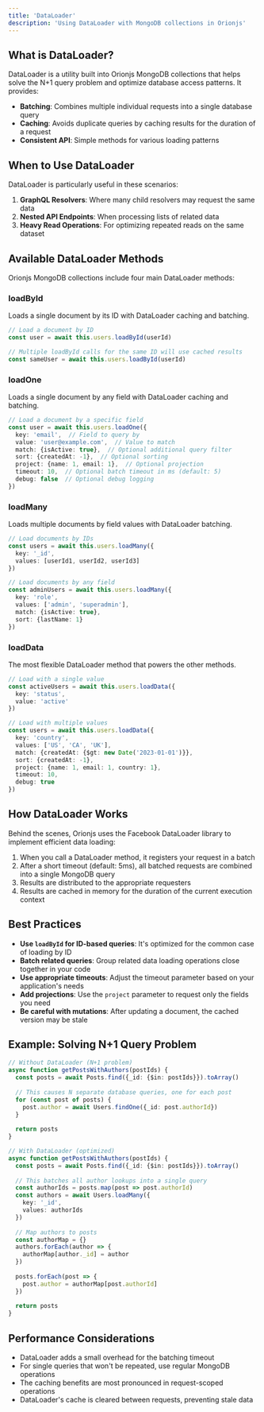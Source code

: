 ```yaml
---
title: 'DataLoader'
description: 'Using DataLoader with MongoDB collections in Orionjs'
---
```


## What is DataLoader?

DataLoader is a utility built into Orionjs MongoDB collections that helps solve the N+1 query problem and optimize database access patterns. It provides:

- **Batching**: Combines multiple individual requests into a single database query
- **Caching**: Avoids duplicate queries by caching results for the duration of a request
- **Consistent API**: Simple methods for various loading patterns

## When to Use DataLoader

DataLoader is particularly useful in these scenarios:

1. **GraphQL Resolvers**: Where many child resolvers may request the same data
2. **Nested API Endpoints**: When processing lists of related data
3. **Heavy Read Operations**: For optimizing repeated reads on the same dataset

## Available DataLoader Methods

Orionjs MongoDB collections include four main DataLoader methods:

### loadById

Loads a single document by its ID with DataLoader caching and batching.

```typescript
// Load a document by ID
const user = await this.users.loadById(userId)

// Multiple loadById calls for the same ID will use cached results
const sameUser = await this.users.loadById(userId)
```

### loadOne

Loads a single document by any field with DataLoader caching and batching.

```typescript
// Load a document by a specific field
const user = await this.users.loadOne({
  key: 'email',  // Field to query by
  value: 'user@example.com',  // Value to match
  match: {isActive: true},  // Optional additional query filter
  sort: {createdAt: -1},  // Optional sorting
  project: {name: 1, email: 1},  // Optional projection
  timeout: 10,  // Optional batch timeout in ms (default: 5)
  debug: false  // Optional debug logging
})
```

### loadMany

Loads multiple documents by field values with DataLoader batching.

```typescript
// Load documents by IDs
const users = await this.users.loadMany({
  key: '_id',
  values: [userId1, userId2, userId3]
})

// Load documents by any field
const adminUsers = await this.users.loadMany({
  key: 'role',
  values: ['admin', 'superadmin'],
  match: {isActive: true},
  sort: {lastName: 1}
})
```

### loadData

The most flexible DataLoader method that powers the other methods.

```typescript
// Load with a single value
const activeUsers = await this.users.loadData({
  key: 'status',
  value: 'active'
})

// Load with multiple values
const users = await this.users.loadData({
  key: 'country',
  values: ['US', 'CA', 'UK'],
  match: {createdAt: {$gt: new Date('2023-01-01')}},
  sort: {createdAt: -1},
  project: {name: 1, email: 1, country: 1},
  timeout: 10,
  debug: true
})
```

## How DataLoader Works

Behind the scenes, Orionjs uses the Facebook DataLoader library to implement efficient data loading:

1. When you call a DataLoader method, it registers your request in a batch
2. After a short timeout (default: 5ms), all batched requests are combined into a single MongoDB query
3. Results are distributed to the appropriate requesters
4. Results are cached in memory for the duration of the current execution context

## Best Practices

- **Use `loadById` for ID-based queries**: It's optimized for the common case of loading by ID
- **Batch related queries**: Group related data loading operations close together in your code
- **Use appropriate timeouts**: Adjust the timeout parameter based on your application's needs
- **Add projections**: Use the `project` parameter to request only the fields you need
- **Be careful with mutations**: After updating a document, the cached version may be stale

## Example: Solving N+1 Query Problem

```typescript
// Without DataLoader (N+1 problem)
async function getPostsWithAuthors(postIds) {
  const posts = await Posts.find({_id: {$in: postIds}}).toArray()
  
  // This causes N separate database queries, one for each post
  for (const post of posts) {
    post.author = await Users.findOne({_id: post.authorId})
  }
  
  return posts
}

// With DataLoader (optimized)
async function getPostsWithAuthors(postIds) {
  const posts = await Posts.find({_id: {$in: postIds}}).toArray()
  
  // This batches all author lookups into a single query
  const authorIds = posts.map(post => post.authorId)
  const authors = await Users.loadMany({
    key: '_id',
    values: authorIds
  })
  
  // Map authors to posts
  const authorMap = {}
  authors.forEach(author => {
    authorMap[author._id] = author
  })
  
  posts.forEach(post => {
    post.author = authorMap[post.authorId]
  })
  
  return posts
}
```

## Performance Considerations

- DataLoader adds a small overhead for the batching timeout
- For single queries that won't be repeated, use regular MongoDB operations
- The caching benefits are most pronounced in request-scoped operations
- DataLoader's cache is cleared between requests, preventing stale data